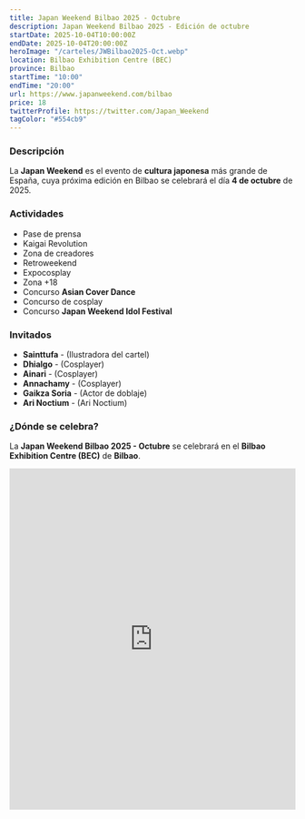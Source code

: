 ```yaml
---
title: Japan Weekend Bilbao 2025 - Octubre
description: Japan Weekend Bilbao 2025 - Edición de octubre
startDate: 2025-10-04T10:00:00Z
endDate: 2025-10-04T20:00:00Z
heroImage: "/carteles/JWBilbao2025-Oct.webp"
location: Bilbao Exhibition Centre (BEC)
province: Bilbao
startTime: "10:00"
endTime: "20:00"
url: https://www.japanweekend.com/bilbao
price: 18
twitterProfile: https://twitter.com/Japan_Weekend
tagColor: "#554cb9"
---
```


### Descripción

La **Japan Weekend** es el evento de **cultura japonesa** más grande de España, cuya próxima edición en Bilbao se celebrará el día **4 de octubre** de 2025.

### Actividades
+ Pase de prensa
+ Kaigai Revolution
+ Zona de creadores
+ Retroweekend
+ Expocosplay
+ Zona +18
+ Concurso **Asian Cover Dance**
+ Concurso de cosplay
+ Concurso **Japan Weekend Idol Festival**

### Invitados
+ **Sainttufa** - (Ilustradora del cartel)
+ **Dhialgo** - (Cosplayer)
+ **Ainari** - (Cosplayer)
+ **Annachamy** - (Cosplayer)
+ **Gaikza Soria** - (Actor de doblaje)
+ **Ari Noctium** - (Ari Noctium)

### ¿Dónde se celebra?

La **Japan Weekend Bilbao 2025 - Octubre** se celebrará en el **Bilbao Exhibition Centre (BEC)** de **Bilbao**.

<iframe src="https://www.google.com/maps/embed?pb=!1m14!1m8!1m3!1d6526.731934438256!2d-2.989538!3d43.290578!3m2!1i1024!2i768!4f13.1!3m3!1m2!1s0xd4e5a77d9b1bbf7%3A0x1aeb68f4b3df2298!2sBilbao%20Exhibition%20Centre%20(BEC)!5e1!3m2!1ses!2sus!4v1738776828237!5m2!1ses!2sus" width="100%" height="600" style="border:0;" allowfullscreen="" loading="lazy" referrerpolicy="no-referrer-when-downgrade"></iframe>

